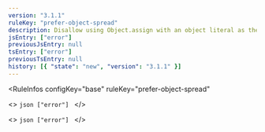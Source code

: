 ```yaml
---
version: "3.1.1"
ruleKey: "prefer-object-spread"
description: Disallow using Object.assign with an object literal as the first argument and prefer the use of object spread instead
jsEntry: ["error"]
previousJsEntry: null
tsEntry: ["error"]
previousTsEntry: null
history: [{ "state": "new", "version": "3.1.1" }]
---
```


<RuleInfos 
  configKey="base" 
  ruleKey="prefer-object-spread" 
>
  <>
    ```json
    ["error"]
    ```
  </>

  <>
    ```json
    ["error"]
    ```
  </>
</RuleInfos>
